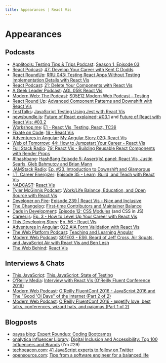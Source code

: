 ```yaml
---
title: Appearances | React Vis
---
```


# Appearances

## Podcasts

- [Applitools: Testing Tips & Trips Podcast](https://www.youtube.com/channel/UCk13Ucc26mWqI4xvsbO13jw):
  [Season 1, Episode 03](https://www.youtube.com/watch?v=4zmyWJ8gc6U)
- [React Podcast](https://reactpodcast.com/):
  [47: Develop Your Career with Kent C Dodds](https://reactpodcast.com/47)
- [React RoundUp](https://devchat.tv/react-round-up):
  [RRU 043: Testing React Apps Without Testing Implementation Details with React Vis](https://devchat.tv/react-round-up/rru-043-testing-react-apps-without-testing-implementation-details-with-kent-c-dodds/)
- [React Podcast](https://reactpodcast.com/):
  [21: Delete Your Components with React Vis](https://reactpodcast.com/21)
- [A Geek Leader Podcast](https://www.ageekleader.com/):
  [AGL 059: React Vis](https://www.ageekleader.com/agl-059-kent-c-dodds/)
- [Modern Web: The Podcast](https://www.thisdot.co/modern-web):
  [S05E12 Modern Web Podcast - Testing](https://www.youtube.com/watch?v=nw-GFMW8LSQ)
- [React Round Up](https://devchat.tv/react-round-up):
  [Advanced Component Patterns and Downshift with React Vis](https://devchat.tv/react-round-up/rru-003-advanced-component-patterns-and-downshift-with-kent-c-dodds)
- [TestTalks](https://joecolantonio.com/testtalks/):
  [JavaScript Testing Using Jest with React Vis](https://joecolantonio.com/testtalks/195-javascript-testing-using-jest-with-kent-c-dodds/)
- [newsbundle.js](https://www.youtube.com/channel/UCDHuR3rK_PqaTuYH4qGN3fg):
  [Future of React explained; #03.1](https://www.youtube.com/watch?v=_rFd01gvatQ)
  and
  [Future of React with React Vis; #03.2](https://www.youtube.com/watch?v=aRFBu0k8kIk&t=217s&list=PLV5CVI1eNcJi8sor_aQ2AzOeQ3On3suOr)
- [Workshop.me](https://www.youtube.com/channel/UCIGqC7zgqiFrGztcgXSSWOg):
  [E1 - React Vis, Testing, React, TC39](https://www.youtube.com/watch?v=deWkGD7ylcw&index=1&list=PLV5CVI1eNcJi8sor_aQ2AzOeQ3On3suOr)
- [Fixate on Code](http://fixate.it/):
  [16 - React Vis](http://fixate.it/podcast/consume-build-and-teach-kent-c-dodds)
- [Adventures in Angular](https://devchat.tv/adv-in-angular):
  [My Angular Story 020: React Vis](https://devchat.tv/adv-in-angular/mas-020-kent-c-dodds)
- [Web of Tomorrow](https://www.orbit.fm/weboftomorrow/):
  [44: How to Jumpstart Your Career - React Vis](https://www.orbit.fm/weboftomorrow/44/)
- [Full Stack Radio](http://www.fullstackradio.com/):
  [79: React Vis - Building Reusable React Components with Render Props](http://www.fullstackradio.com/79)
- [#!hashbang](https://www.youtube.com/playlist?list=PLZ66c9_z3umOuPSGsTu3mfzt6PGZeUyQZ):
  [HashBang Episode 5: Assert(js) panel: React Vis, Justin Searls, Gleb Bahmutov and Brian Mann](https://www.youtube.com/watch?v=ltzNIOF_L3E)
- [JAMStack Radio](https://www.heavybit.com/library/podcasts/jamstack-radio/):
  [Ep. #23, Introduction to Downshift and Glamorous](https://www.heavybit.com/library/podcasts/jamstack-radio/ep-23-introduction-to-downshift-and-glamorous/?utm_campaign=coschedule&utm_source=twitter&utm_medium=heavybit&utm_content=Ep.%20%2323,%20Introduction%20to%20Downshift%20and%20Glamorous)
- [I.T. Career Energizer](http://itcareerenergizer.com/):
  [Episode 35 - Learn, Build, and Teach with React Vis](http://itcareerenergizer.com/e35/)
- [NADCAST](https://www.youtube.com/playlist?list=PL1XPwt2TrDrxWL3ohvospBDFP3GMeXgQE):
  [React Vis](https://www.youtube.com/watch?v=FEeL_c2wtpU)
- [Tyler McGinnis Podcast](https://tylermcginnis.com/podcast):
  [Work/Life Balance, Education, and Open Source with React Vis](https://tylermcginnis.com/podcast/react-vis/)
- [Developer on Fire](http://developeronfire.com/):
  [Episode 239 | React Vis - Nice and Inclusive](http://developeronfire.com/podcast/episode-239-kent-c-dodds-nice-and-inclusive)
- [The Changelog](https://changelog.com/):
  [First-time Contributors and Maintainer Balance](https://changelog.com/podcast/246)
- [Dads in Development](http://www.dadsindev.com/):
  [Episode 12: CSS Modules](http://www.dadsindev.com/12) (and CSS in JS)
- [Career.js](http://careerjs.com/):
  [Ep. 3 - How to Level Up Your Career with React Vis](http://careerjs.com/#/3)
- [This Developing Story](http://developingstory.netlify.com/):
  [Ep. 56 - React Vis](http://developingstory.netlify.com/tds-56-kent-c-dodds)
- [Adventures in Angular](https://devchat.tv/adv-in-angular):
  [022 AiA Form Validation with React Vis](https://devchat.tv/adv-in-angular/022-aia-form-validation-with-kent-c-dodds)
- [The Web Platform Podcast](http://thewebplatformpodcast.com/):
  [Teaching and Learning Angular](http://thewebplatformpodcast.com/72-teaching-and-learning-angular)
- [Modern Web Podcast](http://www.modern-web.org/):
  [S01E03 - ES6, Beard of Jeff Cross, Air Squats, and JavaScript Air with React Vis and Ben Lesh](http://modernweb.podbean.com/e/s01e03-es6-beard-of-jeff-cross-air-squats-and-javascript-air-with-kent-c-dodds-and-ben-lesh/)
- [The Web Behind](https://webbehind.com/):
  [React Vis](https://webbehind.com/episode-2-kent-c-dodds/)

## Interviews & Chats

- [This.JavaScript](https://www.youtube.com/watch?v=lD5IhYNIKvk&list=PL-G5r6j4GptGUKhgD7uBEovvINVFMYzTF):
  [This.JavaScript: State of Testing](https://www.youtube.com/watch?v=iycQpCFBASE)
- [O'Reilly Media](https://www.youtube.com/user/OreillyMedia):
  [Interview with React Vis (O'Reilly Fluent Conference 2016)](https://www.youtube.com/watch?v=7O2dpgNoY4M)
- [Modern Web Podcast](http://www.modern-web.org/):
  [O'Reilly FluentConf 2016 - JavaScript 2016 and The "Good 'Ol Days" of the Internet (Part 2 of 2)](https://www.youtube.com/watch?v=rMbL1w-Bby4)
- [Modern Web Podcast](http://www.modern-web.org/):
  [O'Reilly FluentConf 2016 - @getify love, best talks, conferences, wizard hats, and pajamas (Part 1 of 2)](https://www.youtube.com/watch?v=QRt9QBdpQQ0)

## Blogposts

- [paysa blog](https://www.paysa.com/blog/):
  [Expert Roundup: Coding Bootcamps](https://www.paysa.com/blog/2017/08/31/expert-roundup-coding-bootcamps/)
- [onalytica Influencer Library](http://www.onalytica.com/blog/):
  [Digital Inclusion and Accessibility: Top 100 Influencers and Brands](http://www.onalytica.com/blog/posts/digital-inclusion-accessibility-top-100-influencers-brands/)
  (I'm #29)
- [techbeacon.com](http://techbeacon.com/):
  [41 JavaScript experts to follow on Twitter](http://techbeacon.com/javascript-leaders-you-should-follow-twitter)
- [opensource.com](https://opensource.com/):
  [Tips from a software engineer for a balanced life](https://opensource.com/business/16/10/all-things-open-interview-kent-c-dodds)
